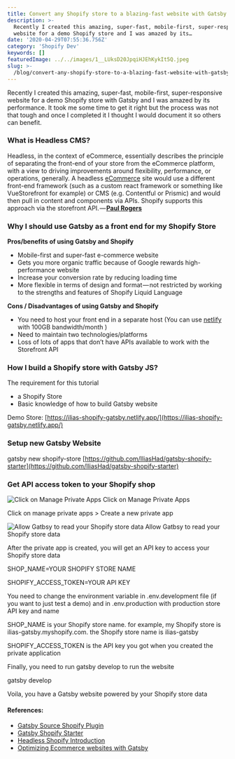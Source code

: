 ```yaml
---
title: Convert any Shopify store to a blazing-fast website with Gatsby JS
description: >-
  Recently I created this amazing, super-fast, mobile-first, super-responsive
  website for a demo Shopify store and I was amazed by its…
date: '2020-04-29T07:55:36.756Z'
category: 'Shopify Dev'
keywords: []
featuredImage: ../../images/1__LUksD20JpqiHJEhKykIt5Q.jpeg 
slug: >-
  /blog/convert-any-shopify-store-to-a-blazing-fast-website-with-gatsby-js
---
```




Recently I created this amazing, super-fast, mobile-first, super-responsive website for a demo Shopify store with Gatsby and I was amazed by its performance. It took me some time to get it right but the process was not that tough and once I completed it I thought I would document it so others can benefit.

### What is Headless CMS?

Headless, in the context of eCommerce, essentially describes the principle of separating the front-end of your store from the eCommerce platform, with a view to driving improvements around flexibility, performance, or operations, generally. A headless [eCommerce](http://GoBeyond.ai) site would use a different front-end framework (such as a custom react framework or something like VueStorefront for example) or CMS (e.g. Contentful or Prismic) and would then pull in content and components via APIs. Shopify supports this approach via the storefront API. — [**Paul Rogers**](https://paulnrogers.com/headless-shopify/)

### Why I should use Gatsby as a front end for my Shopify Store

**Pros/benefits of using Gatsby and Shopify**

*   Mobile-first and super-fast e-commerce website
*   Gets you more organic traffic because of Google rewards high-performance website
*   Increase your conversion rate by reducing loading time
*   More flexible in terms of design and format — not restricted by working to the strengths and features of Shopify Liquid Language

**Cons / Disadvantages of using Gatsby and Shopify**

*   You need to host your front end in a separate host (You can use [netlify](https://www.netlify.com/pricing/) with 100GB bandwidth/month )
*   Need to maintain two technologies/platforms
*   Loss of lots of apps that don’t have APIs available to work with the Storefront API

### How I build a Shopify store with Gatsby JS?

The requirement for this tutorial

*   a Shopify Store
*   Basic knowledge of how to build Gatsby website

Demo Store: [https://ilias-shopify-gatsby.netlify.app/](https://ilias-shopify-gatsby.netlify.app/)

### **Setup new Gatsby Website**

gatsby new shopify-store [https://github.com/IliasHad/gatsby-shopify-starter](https://github.com/IliasHad/gatsby-shopify-starter)


### Get API access token to your Shopify shop

![Click on Manage Private Apps](../../images/1__uQgJg2OojOjN6yOYGJv3gA.png)
Click on Manage Private Apps

Click on manage private apps > Create a new private app

![Allow Gatbsy to read your Shopify store data](../../images/1__ns1SmpdSCLg0kdHy4xn6lg.png)
Allow Gatbsy to read your Shopify store data

After the private app is created, you will get an API key to access your Shopify store data

SHOP\_NAME=YOUR SHOPIFY STORE NAME

SHOPIFY\_ACCESS\_TOKEN=YOUR API KEY

You need to change the environment variable in .env.development file (if you want to just test a demo) and in .env.production with production store API key and name

SHOP\_NAME is your Shopify store name. for example, my Shopify store is ilias-gatsby.myshopify.com. the Shopify store name is ilias-gatsby

SHOPIFY\_ACCESS\_TOKEN is the API key you got when you created the private application

Finally, you need to run gatsby develop to run the website

gatsby develop

Voila, you have a Gatsby website powered by your Shopify store data

#### References:

*   [Gatsby Source Shopify Plugin](https://www.gatsbyjs.org/packages/gatsby-source-shopify/)
*   [Gatsby Shopify Starter](https://github.com/AlexanderProd/gatsby-shopify-starter)
*   [Headless Shopify Introduction](https://paulnrogers.com/headless-shopify/)
*   [Optimizing Ecommerce websites with Gatsby](https://www.youtube.com/watch?v=ZEIyRI2-Fa0)